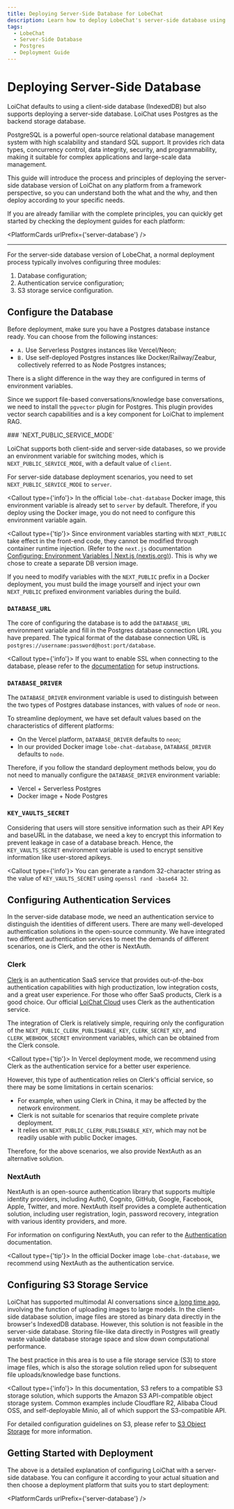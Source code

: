 ```yaml
---
title: Deploying Server-Side Database for LobeChat
description: Learn how to deploy LobeChat's server-side database using Postgres.
tags:
  - LobeChat
  - Server-Side Database
  - Postgres
  - Deployment Guide
---
```

# Deploying Server-Side Database

LoiChat defaults to using a client-side database (IndexedDB) but also supports deploying a server-side database. LoiChat uses Postgres as the backend storage database.

<Callout>
  PostgreSQL is a powerful open-source relational database management system with high scalability and standard SQL support. It provides rich data types, concurrency control, data integrity, security, and programmability, making it suitable for complex applications and large-scale data management.
</Callout>

This guide will introduce the process and principles of deploying the server-side database version of LoiChat on any platform from a framework perspective, so you can understand both the what and the why, and then deploy according to your specific needs.

If you are already familiar with the complete principles, you can quickly get started by checking the deployment guides for each platform:

<PlatformCards urlPrefix={'server-database'} />

---

For the server-side database version of LobeChat, a normal deployment process typically involves configuring three modules:

1. Database configuration;
2. Authentication service configuration;
3. S3 storage service configuration.

## Configure the Database

Before deployment, make sure you have a Postgres database instance ready. You can choose from the following instances:

- `A.` Use Serverless Postgres instances like Vercel/Neon;
- `B.` Use self-deployed Postgres instances like Docker/Railway/Zeabur, collectively referred to as Node Postgres instances;

<Callout>There is a slight difference in the way they are configured in terms of environment variables.</Callout>

Since we support file-based conversations/knowledge base conversations, we need to install the `pgvector` plugin for Postgres. This plugin provides vector search capabilities and is a key component for LoiChat to implement RAG.

<Steps>
### `NEXT_PUBLIC_SERVICE_MODE`

LoiChat supports both client-side and server-side databases, so we provide an environment variable for switching modes, which is `NEXT_PUBLIC_SERVICE_MODE`, with a default value of `client`.

For server-side database deployment scenarios, you need to set `NEXT_PUBLIC_SERVICE_MODE` to `server`.

<Callout type={'info'}>
In the official `lobe-chat-database` Docker image, this environment variable is already set to `server` by default. Therefore, if you deploy using the Docker image, you do not need to configure this environment variable again.
</Callout>

<Callout type={'tip'}>
Since environment variables starting with `NEXT_PUBLIC` take effect in the front-end code, they cannot be modified through container runtime injection. (Refer to the `next.js` documentation [Configuring: Environment Variables | Next.js (nextjs.org)](https://nextjs.org/docs/pages/building-your-application/configuring/environment-variables)). This is why we chose to create a separate DB version image.

If you need to modify variables with the `NEXT_PUBLIC` prefix in a Docker deployment, you must build the image yourself and inject your own `NEXT_PUBLIC` prefixed environment variables during the build.
</Callout>

### `DATABASE_URL`

The core of configuring the database is to add the `DATABASE_URL` environment variable and fill in the Postgres database connection URL you have prepared. The typical format of the database connection URL is `postgres://username:password@host:port/database`.

<Callout type={'info'}>
If you want to enable SSL when connecting to the database, please refer to the [documentation](https://stackoverflow.com/questions/14021998/using-psql-to-connect-to-postgresql-in-ssl-mode) for setup instructions.
</Callout>

### `DATABASE_DRIVER`

The `DATABASE_DRIVER` environment variable is used to distinguish between the two types of Postgres database instances, with values of `node` or `neon`.

To streamline deployment, we have set default values based on the characteristics of different platforms:

- On the Vercel platform, `DATABASE_DRIVER` defaults to `neon`;
- In our provided Docker image `lobe-chat-database`, `DATABASE_DRIVER` defaults to `node`.

Therefore, if you follow the standard deployment methods below, you do not need to manually configure the `DATABASE_DRIVER` environment variable:

- Vercel + Serverless Postgres
- Docker image + Node Postgres

### `KEY_VAULTS_SECRET`

Considering that users will store sensitive information such as their API Key and baseURL in the database, we need a key to encrypt this information to prevent leakage in case of a database breach. Hence, the `KEY_VAULTS_SECRET` environment variable is used to encrypt sensitive information like user-stored apikeys.

<Callout type={'info'}>
You can generate a random 32-character string as the value of `KEY_VAULTS_SECRET` using `openssl rand -base64 32`.
</Callout>

</Steps>

## Configuring Authentication Services

In the server-side database mode, we need an authentication service to distinguish the identities of different users. There are many well-developed authentication solutions in the open-source community. We have integrated two different authentication services to meet the demands of different scenarios, one is Clerk, and the other is NextAuth.

### Clerk

[Clerk](https://clerk.com?utm_source=lobehub&utm_medium=docs) is an authentication SaaS service that provides out-of-the-box authentication capabilities with high productization, low integration costs, and a great user experience. For those who offer SaaS products, Clerk is a good choice. Our official [LoiChat Cloud](https://lobechat.com) uses Clerk as the authentication service.

The integration of Clerk is relatively simple, requiring only the configuration of the `NEXT_PUBLIC_CLERK_PUBLISHABLE_KEY`, `CLERK_SECRET_KEY`, and `CLERK_WEBHOOK_SECRET` environment variables, which can be obtained from the Clerk console.

<Callout type={'tip'}>
In Vercel deployment mode, we recommend using Clerk as the authentication service for a better user experience.
</Callout>

However, this type of authentication relies on Clerk's official service, so there may be some limitations in certain scenarios:

- For example, when using Clerk in China, it may be affected by the network environment.
- Clerk is not suitable for scenarios that require complete private deployment.
- It relies on `NEXT_PUBLIC_CLERK_PUBLISHABLE_KEY`, which may not be readily usable with public Docker images.

Therefore, for the above scenarios, we also provide NextAuth as an alternative solution.

### NextAuth

NextAuth is an open-source authentication library that supports multiple identity providers, including Auth0, Cognito, GitHub, Google, Facebook, Apple, Twitter, and more. NextAuth itself provides a complete authentication solution, including user registration, login, password recovery, integration with various identity providers, and more.

For information on configuring NextAuth, you can refer to the [Authentication](/docs/self-hosting/advanced/authentication) documentation.

<Callout type={'tip'}>
In the official Docker image `lobe-chat-database`, we recommend using NextAuth as the authentication service.
</Callout>

## Configuring S3 Storage Service

LoiChat has supported multimodal AI conversations since [a long time ago](https://x.com/lobehub/status/1724289575672291782), involving the function of uploading images to large models. In the client-side database solution, image files are stored as binary data directly in the browser's IndexedDB database. However, this solution is not feasible in the server-side database. Storing file-like data directly in Postgres will greatly waste valuable database storage space and slow down computational performance.

The best practice in this area is to use a file storage service (S3) to store image files, which is also the storage solution relied upon for subsequent file uploads/knowledge base functions.

<Callout type={'info'}>
In this documentation, S3 refers to a compatible S3 storage solution, which supports the Amazon S3 API-compatible object storage system. Common examples include Cloudflare R2, Alibaba Cloud OSS, and self-deployable Minio, all of which support the S3-compatible API.
</Callout>

For detailed configuration guidelines on S3, please refer to [S3 Object Storage](/docs/self-hosting/advanced/s3) for more information.

## Getting Started with Deployment

The above is a detailed explanation of configuring LoiChat with a server-side database. You can configure it according to your actual situation and then choose a deployment platform that suits you to start deployment:

<PlatformCards urlPrefix={'server-database'} />
